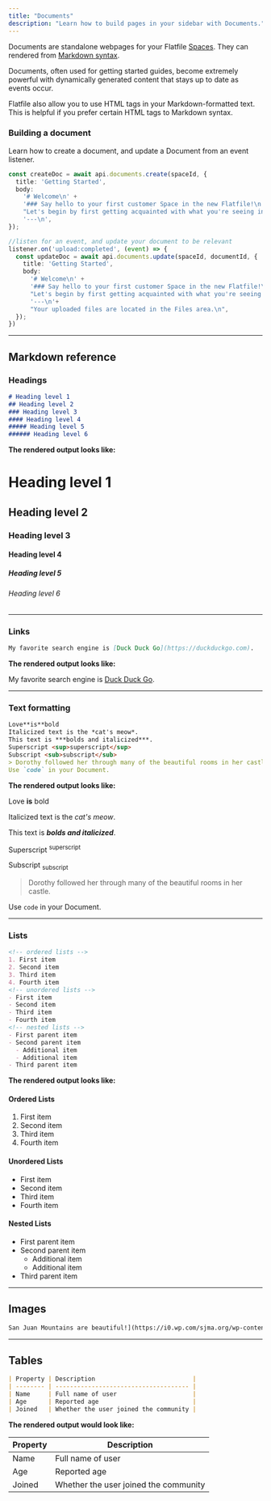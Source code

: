 ```yaml
---
title: "Documents"
description: "Learn how to build pages in your sidebar with Documents."
---
```


Documents are standalone webpages for your Flatfile <Tooltip tip="Learn more about Spaces">[Spaces](../concepts/spaces)</Tooltip>. They can rendered from [Markdown syntax](https://www.markdownguide.org/basic-syntax/). 

Documents, often used for getting started guides, become extremely powerful with dynamically generated content that stays up to date as events occur.

<Info>Flatfile also allow you to use HTML tags in your Markdown-formatted text. This is helpful if you prefer certain HTML tags to Markdown syntax.</Info>

### Building a document

Learn how to create a document, and update a Document from an event listener.

```ts
const createDoc = await api.documents.create(spaceId, {
  title: 'Getting Started',
  body:
    '# Welcome\n' +
    '### Say hello to your first customer Space in the new Flatfile!\n' +
    "Let's begin by first getting acquainted with what you're seeing in your Space initially.\n" +
    '---\n',
});

//listen for an event, and update your document to be relevant
listener.on('upload:completed', (event) => {
  const updateDoc = await api.documents.update(spaceId, documentId, {
    title: 'Getting Started',
    body:
      '# Welcome\n' +
      '### Say hello to your first customer Space in the new Flatfile!\n' +
      "Let's begin by first getting acquainted with what you're seeing in your Space initially.\n" +
      '---\n'+
      "Your uploaded files are located in the Files area.\n",
  });
})
```

---

## Markdown reference

### Headings

```Markdown
# Heading level 1	
## Heading level 2	
### Heading level 3	
#### Heading level 4	
##### Heading level 5	
###### Heading level 6	
```

**The rendered output looks like:**

# Heading level 1	
## Heading level 2	
### Heading level 3	
#### Heading level 4	
##### Heading level 5	
###### Heading level 6	

---

### Links

```Markdown
My favorite search engine is [Duck Duck Go](https://duckduckgo.com).
```

**The rendered output looks like:**

My favorite search engine is [Duck Duck Go](https://duckduckgo.com).

---

### Text formatting

```Markdown
Love**is**bold
Italicized text is the *cat's meow*.
This text is ***bolds and italicized***.
Superscript <sup>superscript</sup>
Subscript <sub>subscript</sub>
> Dorothy followed her through many of the beautiful rooms in her castle.
Use `code` in your Document.
```

**The rendered output looks like:**

Love **is** bold

Italicized text is the *cat's meow*.

This text is ***bolds and italicized***.

Superscript <sup>superscript</sup>

Subscript <sub>subscript</sub>

> Dorothy followed her through many of the beautiful rooms in her castle.

Use `code` in your Document.

---

### Lists

```Markdown
<!-- ordered lists -->
1. First item
2. Second item
3. Third item
4. Fourth item
<!-- unordered lists -->
- First item
- Second item
- Third item
- Fourth item
<!-- nested lists -->
- First parent item
- Second parent item
  - Additional item
  - Additional item
- Third parent item

```

**The rendered output looks like:**

#### Ordered Lists

1. First item
2. Second item
3. Third item
4. Fourth item

#### Unordered Lists

- First item
- Second item
- Third item
- Fourth item

#### Nested Lists

- First parent item
- Second parent item
  - Additional item
  - Additional item
- Third parent item

---

## Images

```Markdown
San Juan Mountains are beautiful!](https://i0.wp.com/sjma.org/wp-content/uploads/2018/04/Ice-Lakes-BG.jpg "San Juan Mountains")
```

---
## Tables

```Markdown
| Property | Description                           |
| -------- | ------------------------------------- |
| Name     | Full name of user                     |
| Age      | Reported age                          |
| Joined   | Whether the user joined the community |
```

**The rendered output would look like:**

| Property | Description                           |
| -------- | ------------------------------------- |
| Name     | Full name of user                     |
| Age      | Reported age                          |
| Joined   | Whether the user joined the community |